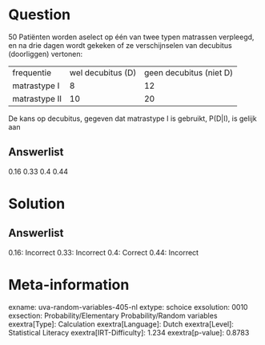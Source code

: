 Question
========

50 Patiënten worden aselect op één van twee typen matrassen verpleegd,
en na drie dagen wordt gekeken of ze verschijnselen van decubitus
(doorliggen) vertonen:

  --------------- ------------------- -------------------------
  frequentie      wel decubitus (D)   geen decubitus (niet D)
  matrastype I    8                   12
  matrastype II   10                  20
  --------------- ------------------- -------------------------

De kans op decubitus, gegeven dat matrastype I is gebruikt, P(D\|I), is
gelijk aan

Answerlist
----------

0.16
0.33
0.4
0.44

Solution
========

Answerlist
----------

0.16: Incorrect
0.33: Incorrect
0.4: Correct
0.44: Incorrect

Meta-information
================
exname: uva-random-variables-405-nl
extype: schoice
exsolution: 0010
exsection: Probability/Elementary Probability/Random variables
exextra[Type]: Calculation
exextra[Language]: Dutch
exextra[Level]: Statistical Literacy
exextra[IRT-Difficulty]: 1.234
exextra[p-value]: 0.8783

